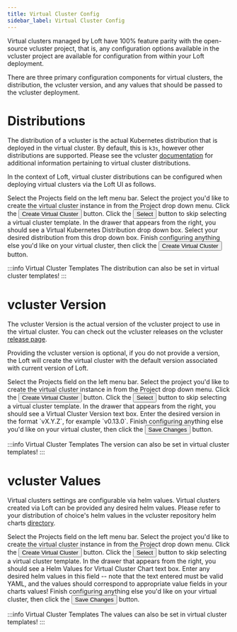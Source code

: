 ```yaml
---
title: Virtual Cluster Config
sidebar_label: Virtual Cluster Config
---
```



Virtual clusters managed by Loft have 100% feature parity with the open-source vcluster project,
that is, any configuration options available in the vcluster project are available for
configuration from within your Loft deployment.

There are three primary configuration components for virtual clusters, the distribution, the
vcluster version, and any values that should be passed to the vcluster deployment.


# Distributions

The distribution of a vcluster is the actual Kubernetes distribution that is deployed in the
virtual cluster. By default, this is `k3s`, however other distributions are supported. Please
see the vcluster [documentation](https://www.vcluster.com/docs/operator/other-distributions) for
additional information pertaining to virtual cluster distributions.

In the context of Loft, virtual cluster distributions can be configured when deploying virtual
clusters via the Loft UI as follows.

<Flow id="create-vcluster-with-vclusterdistribution">
    <Step>
        Select the <NavStep>Projects</NavStep> field on the left menu bar.
    </Step>
    <Step>
        Select the project you'd like to create the virtual cluster instance in from the Project
        drop down menu.
    </Step>
    <Step>
        Click the <Button>Create Virtual Cluster</Button> button.
    </Step>
    <Step>
        Click the <Button>Select</Button> button to skip selecting a virtual cluster template.
    </Step>
    <Step>
        In the drawer that appears from the right, you should see a <Label>Virtual
        Kubernetes Distribution</Label> drop down box. Select your desired distribution from
        this drop down box.
    </Step>
    <Step>
        Finish configuring anything else you'd like on your virtual cluster, then click the
        <Button>Create Virtual Cluster</Button> button.
    </Step>
</Flow>

:::info Virtual Cluster Templates
The distribution can also be set in virtual cluster templates!
:::

# vcluster Version

The vcluster Version is the actual version of the vcluster project to use in the virtual cluster.
You can check out the vcluster releases on the vcluster [release page](https://github.com/loft-sh/vcluster/releases).

Providing the vcluster version is optional, if you do not provide a version, the Loft will
create the virtual cluster with the default version associated with current version of Loft.

<Flow id="create-vcluster-with-vclusterversion">
    <Step>
        Select the <NavStep>Projects</NavStep> field on the left menu bar.
    </Step>
    <Step>
        Select the project you'd like to create the virtual cluster instance in from the Project
        drop down menu.
    </Step>
    <Step>
        Click the <Button>Create Virtual Cluster</Button> button.
    </Step>
    <Step>
        Click the <Button>Select</Button> button to skip selecting a virtual cluster template.
    </Step>
    <Step>
        In the drawer that appears from the right, you should see a <Label>Virtual
        Cluster Version</Label> text box. Enter the desired version in the format `vX.Y.Z`, for
        example `v0.13.0`.
    </Step>
    <Step>
        Finish configuring anything else you'd like on your virtual cluster, then click the
        <Button>Save Changes</Button> button.
    </Step>
</Flow>

:::info Virtual Cluster Templates
The version can also be set in virtual cluster templates!
:::

# vcluster Values

Virtual clusters settings are configurable via helm values. Virtual clusters created via Loft
can be provided any desired helm values. Please refer to your distribution of choice's helm
values in the vcluster repository helm charts [directory](https://github.com/loft-sh/vcluster/tree/main/charts).

<Flow id="create-vcluster-with-vclustervalues">
    <Step>
        Select the <NavStep>Projects</NavStep> field on the left menu bar.
    </Step>
    <Step>
        Select the project you'd like to create the virtual cluster instance in from the Project
        drop down menu.
    </Step>
    <Step>
        Click the <Button>Create Virtual Cluster</Button> button.
    </Step>
    <Step>
        Click the <Button>Select</Button> button to skip selecting a virtual cluster template.
    </Step>
    <Step>
        In the drawer that appears from the right, you should see a <Label>Helm Values for
        Virtual Cluster Chart</Label> text box. Enter any desired helm values in this field --
        note that the text entered must be valid YAML, and the values should correspond to
        appropriate value fields in your charts values!
    </Step>
    <Step>
        Finish configuring anything else you'd like on your virtual cluster, then click the
        <Button>Save Changes</Button> button.
    </Step>
</Flow>

:::info Virtual Cluster Templates
The values can also be set in virtual cluster templates!
:::
